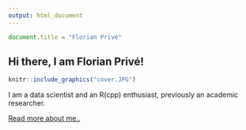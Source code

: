 ```yaml
---
output: html_document
---
```


```js
document.title = "Florian Privé"
```

## Hi there, I am Florian Privé!

```r
knitr::include_graphics("cover.JPG")
```

I am a data scientist and an R(cpp) enthusiast, previously an academic researcher. 

[Read more about me..](about.html)
